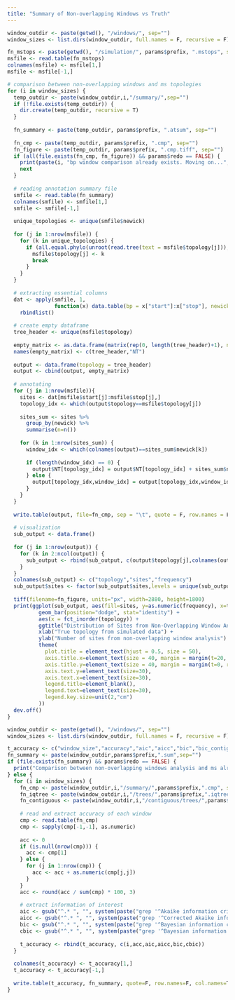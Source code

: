 ```yaml
---
title: "Summary of Non-overlapping Windows vs Truth"
---
```


```r
window_outdir <- paste(getwd(), "/windows/", sep="")
window_sizes <- list.dirs(window_outdir, full.names = F, recursive = F)

fn_mstops <- paste(getwd(), "/simulation/", params$prefix, ".mstops", sep="")
msfile <- read.table(fn_mstops)
colnames(msfile) <- msfile[1,]
msfile <- msfile[-1,]

# comparison between non-overlapping windows and ms topologies
for (i in window_sizes) {
  temp_outdir <- paste(window_outdir,i,"/summary/",sep="")
  if (!file.exists(temp_outdir)) {
    dir.create(temp_outdir, recursive = T)
  }
  
  fn_summary <- paste(temp_outdir, params$prefix, ".atsum", sep="")
  
  fn_cmp <- paste(temp_outdir, params$prefix, ".cmp", sep="")
  fn_figure <- paste(temp_outdir, params$prefix, ".cmp.tiff", sep="")
  if (all(file.exists(fn_cmp, fn_figure)) && params$redo == FALSE) {
    print(paste(i, "bp window comparison already exists. Moving on...", sep=""))
    next
  }
  
  # reading annotation summary file
  smfile <- read.table(fn_summary)
  colnames(smfile) <- smfile[1,]
  smfile <- smfile[-1,]
  
  unique_topologies <- unique(smfile$newick)
  
  for (j in 1:nrow(msfile)) {
    for (k in unique_topologies) {
      if (all.equal.phylo(unroot(read.tree(text = msfile$topology[j])), read.tree(text = k))) {
        msfile$topology[j] <- k
        break
      }
    }
  }
  
  # extracting essential columns
  dat <- apply(smfile, 1,
               function(x) data.table(bp = x["start"]:x["stop"], newick = x["newick"], topology = x["topology"])) %>%
    rbindlist()
  
  # create empty dataframe
  tree_header <- unique(msfile$topology)
  
  empty_matrix <- as.data.frame(matrix(rep(0, length(tree_header)+1), nrow=length(tree_header), ncol=length(tree_header)+1))
  names(empty_matrix) <- c(tree_header,"NT")
  
  output <- data.frame(topology = tree_header)
  output <- cbind(output, empty_matrix)
  
  # annotating
  for (j in 1:nrow(msfile)){
    sites <- dat[msfile$start[j]:msfile$stop[j],]
    topology_idx <- which(output$topology==msfile$topology[j])
    
    sites_sum <- sites %>%
      group_by(newick) %>%
      summarise(n=n())
    
    for (k in 1:nrow(sites_sum)) {
      window_idx <- which(colnames(output)==sites_sum$newick[k])
      
      if (length(window_idx) == 0) {
        output$NT[topology_idx] = output$NT[topology_idx] + sites_sum$n[k]
      } else {
        output[topology_idx,window_idx] = output[topology_idx,window_idx] + sites_sum$n[k]
      }
    }
  }
  
  write.table(output, file=fn_cmp, sep = "\t", quote = F, row.names = F)
  
  # visualization
  sub_output <- data.frame()
  
  for (j in 1:nrow(output)) {
    for (k in 2:ncol(output)) {
      sub_output <- rbind(sub_output, c(output$topology[j],colnames(output[k]),output[j,k]))
    }
  }
  colnames(sub_output) <- c("topology","sites","frequency")
  sub_output$sites <- factor(sub_output$sites,levels = unique(sub_output$sites),ordered = T)
  
  tiff(filename=fn_figure, units="px", width=2880, height=1800)
  print(ggplot(sub_output, aes(fill=sites, y=as.numeric(frequency), x=topology)) + 
          geom_bar(position="dodge", stat="identity") +
          aes(x = fct_inorder(topology)) +
          ggtitle("Distribution of Sites from Non-Overlapping Window Analysis in Simulated Dataset") + 
          xlab("True topology from simulated data") +
          ylab("Number of sites from non-overlapping window analysis") +
          theme(
            plot.title = element_text(hjust = 0.5, size = 50),
            axis.title.x=element_text(size = 40, margin = margin(t=20, r=0, b=0, l=0)),
            axis.title.y=element_text(size = 40, margin = margin(t=0, r=20, b=0, l=0)),
            axis.text.y=element_text(size=30),
            axis.text.x=element_text(size=30),
            legend.title=element_blank(),
            legend.text=element_text(size=30),
            legend.key.size=unit(2,"cm")
          ))
  dev.off()
}
```

```r
window_outdir <- paste(getwd(), "/windows/", sep="")
window_sizes <- list.dirs(window_outdir, full.names = F, recursive = F)

t_accuracy <- c("window_size","accuracy","aic","aicc","bic","bic_contiguous")
fn_summary <- paste(window_outdir,params$prefix,".sum",sep="")
if (file.exists(fn_summary) && params$redo == FALSE) {
  print("Comparison between non-overlapping windows analysis and ms already exists. Moving on...")
} else {
  for (i in window_sizes) {
    fn_cmp <- paste(window_outdir,i,"/summary/",params$prefix,".cmp", sep="")
    fn_iqtree <- paste(window_outdir,i,"/trees/",params$prefix,".iqtree", sep="")
    fn_contiguous <- paste(window_outdir,i,"/contiguous/trees/",params$prefix,".iqtree", sep="")
    
    # read and extract accuracy of each window
    cmp <- read.table(fn_cmp)
    cmp <- sapply(cmp[-1,-1], as.numeric)
    
    acc <- 0
    if (is.null(nrow(cmp))) {
      acc <- cmp[1]
    } else {
      for (j in 1:nrow(cmp)) {
        acc <- acc + as.numeric(cmp[j,j])
      }
    }
    acc <- round(acc / sum(cmp) * 100, 3)
    
    # extract information of interest
    aic <- gsub("^.* ", "", system(paste("grep '^Akaike information criterion'",fn_iqtree), intern = T))
    aicc <- gsub("^.* ", "", system(paste("grep '^Corrected Akaike information criterion'",fn_iqtree), intern = T))
    bic <- gsub("^.* ", "", system(paste("grep '^Bayesian information criterion'",fn_iqtree), intern = T))
    cbic <- gsub("^.* ", "", system(paste("grep '^Bayesian information criterion'",fn_contiguous), intern = T))
    
    t_accuracy <- rbind(t_accuracy, c(i,acc,aic,aicc,bic,cbic))
  }
  
  colnames(t_accuracy) <- t_accuracy[1,]
  t_accuracy <- t_accuracy[-1,]
  
  write.table(t_accuracy, fn_summary, quote=F, row.names=F, col.names=T)
}
```